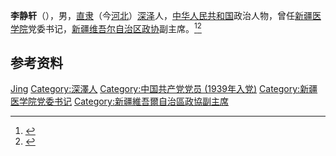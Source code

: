 '''李静轩'''（{{bd|1918年||1993年|}}），男，[[直隶|直隶]]（今[[河北|河北]]）[[深泽|深泽]]人，[[中华人民共和国|中华人民共和国]]政治人物，曾任[[新疆医学院|新疆医学院]]党委书记，[[新疆维吾尔自治区政协|新疆维吾尔自治区政协]]副主席。<ref>{{Cite book|title=中华人民共和国职官志|author=何虎生, 李耀东, 向常福主编|publisher=中国社会出版社|year=2003|isbn=9787800883934|location=北京|pages=}}</ref><ref>{{Cite book|title=新疆百科知识辞典|author=蒲开夫, 朱一凡, 李行力主编|publisher=陕西人民出版社|year=2006|isbn=|location=西安|pages=}}</ref>

== 参考资料 ==
{{reflist}}

{{中国人物小作品}}

{{Authority control}}
{{DEFAULTSORT:Li李}}
[[Category:李姓|Jing]]
[[Category:深澤人|Category:深澤人]]
[[Category:中国共产党党员_(1939年入党)|Category:中国共产党党员 (1939年入党)]]
[[Category:新疆医学院党委书记|Category:新疆医学院党委书记]]
[[Category:新疆維吾爾自治區政協副主席|Category:新疆維吾爾自治區政協副主席]]